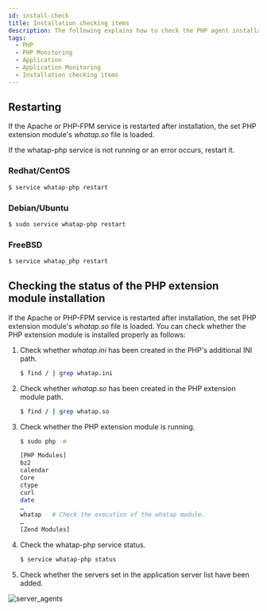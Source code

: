 ```yaml
---
id: install-check
title: Installation checking items
description: The following explains how to check the PHP agent installation.
tags:
  - PHP
  - PHP Monitoring
  - Application
  - Application Monitoring
  - Installation checking items
---
```


<!-- 구성 수정 -->

## Restarting

If the Apache or PHP-FPM service is restarted after installation, the set PHP extension module's _whatap.so_ file is loaded.

If the whatap-php service is not running or an error occurs, restart it.

### Redhat/CentOS

```bash title=SH
$ service whatap-php restart
```

### Debian/Ubuntu

```bash title=SH
$ sudo service whatap-php restart
```

### FreeBSD

```bash title=SH
$ service whatap_php restart
```

## Checking the status of the PHP extension module installation

If the Apache or PHP-FPM service is restarted after installation, the set PHP extension module's _whatap.so_ file is loaded. You can check whether the PHP extension module is installed properly as follows:

<!-- 설치가 완료된 후 Apache 또는 PHP-FPM 서비스(Service)를 다시 시작하면 설정된 PHP 확장 모듈(PHP Extension module) *whatap.so* 파일이 로딩됩니다.

PHP 확장 모듈이 잘 설치됐는지 다음의 방법으로 확인할 수 있습니다. -->

1.  Check whether _whatap.ini_ has been created in the PHP's additional INI path.

    ```bash title=SH
    $ find / | grep whatap.ini
    ```

2.  Check whether _whatap.so_ has been created in the PHP extension module path.

    ```bash title=SH
    $ find / | grep whatap.so
    ```

3.  Check whether the PHP extension module is running.

    ```bash title=SH
    $ sudo php -m

    [PHP Modules]
    bz2
    calendar
    Core
    ctype
    curl
    date
    …
    whatap   # Check the execution of the whatap module.
    …
    [Zend Modules]
    ```

4.  Check the whatap-php service status.

    ```bash title=SH
    $ service whatap-php status
    ```

5.  Check whether the servers set in the application server list have been added. 

 ![server_agents](https://img.whatap.io/media/agent_php/install/tinified/server_agents.png)
